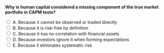 ::: {.question-block}

<form onsubmit="event.preventDefault(); checkAnswer('module5_mcq_q97')" data-correct-answer="A">
<strong style="display: block;">Why is human capital considered a missing component of the true market portfolio in CAPM tests?</strong>

<label><input type="radio" name="module5_mcq_q97" value="A"> A. Because it cannot be observed or traded directly</label><br>
<label><input type="radio" name="module5_mcq_q97" value="B"> B. Because it is risk-free by definition</label><br>
<label><input type="radio" name="module5_mcq_q97" value="C"> C. Because it has no correlation with financial assets</label><br>
<label><input type="radio" name="module5_mcq_q97" value="D"> D. Because investors ignore it when forming expectations</label><br>
<label><input type="radio" name="module5_mcq_q97" value="E"> E. Because it eliminates systematic risk</label><br>
</form>

<div id="feedback-module5_mcq_q97" class="feedback" data-status="" style="display:none;">
✅ Correct: A. Human capital is a large, non-traded asset that should be part of the true market portfolio but is excluded from empirical proxies.
</div>

:::
